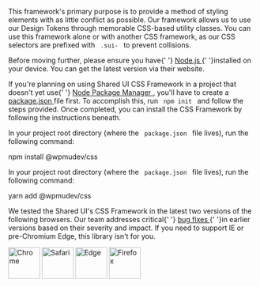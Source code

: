

<style>{`
.csb-browsers-list {
	display: flex;
	flex-flow: row wrap;
	align-items: center;
}
.csb-browsers-list img {
	margin: 0;
	margin-right: 20px;
}
.csb-browsers-list img:last-child {
	margin-right: 0;
}
`}</style>

<Section contained={true} style={{ paddingTop: 0 }}>
	<p>
		This framework's primary purpose is to provide a method of styling
		elements with as little conflict as possible. Our framework allows us to
		use our Design Tokens through memorable CSS-based utility classes. You
		can use this framework alone or with another CSS framework, as our CSS
		selectors are prefixed with <Code> .sui- </Code> to prevent collisions.
	</p>
	<p>
		Before moving further, please ensure you have{' '}
		<a href="https://nodejs.org/" target="_blank">
			Node.js
		</a>
		{' '}installed on your device. You can get the latest version via their
		website.
	</p>
	<p>
		If you're planning on using Shared UI CSS Framework in a project that
		doesn't yet use{' '}
		<a href="https://www.npmjs.com" target="_blank">
			Node Package Manager
		</a>
		, you'll have to create a
		<a href="https://docs.npmjs.com/files/package.json" target="_blank">
			package.json
		</a>
		file first. To accomplish this, run <Code> npm init </Code> and follow
		the steps provided. Once completed, you can install the CSS Framework by
		following the instructions beneath.
	</p>
</Section>
<Section
	title={{
		content: 'Install using NPM',
		small: true,
	}}
	contained={true}
	style={{ paddingTop: 0 }}
>
	<p>
		In your project root directory (where the <Code> package.json </Code> file
		lives), run the following command:
	</p>
	<Snippet>npm install @wpmudev/css</Snippet>
</Section>
<Section
	title={{
		content: 'Install using Yarn',
		small: true,
	}}
	contained={true}
	style={{ paddingTop: 0 }}
>
	<p>
		In your project root directory (where the <Code> package.json </Code> file
		lives), run the following command:
	</p>
	<Snippet>yarn add @wpmudev/css</Snippet>
</Section>
<Section
	title={{
		content: 'Install using Yarn',
		small: true,
	}}
	contained={true}
	style={{ paddingTop: 0 }}
>
	<p>
		We tested the Shared UI's CSS Framework in the latest two versions of
		the following browsers. Our team addresses critical{' '}
		<a href="https://incsub.atlassian.net/browse/SUI" target="_blank">
			bug fixes
		</a>
		{' '}in earlier versions based on their severity and impact. If you need to
		support IE or pre-Chromium Edge, this library isn't for you.
	</p>
	<div className="csb-browsers-list">
		<img src={BrowserChrome} width="64" height="64" alt="Chrome" />
		<img src={BrowserSafari} width="64" height="64" alt="Safari" />
		<img src={BrowserEdge} width="64" height="64" alt="Edge" />
		<img src={BrowserFirefox} width="64" height="64" alt="Firefox" />
	</div>
</Section>
